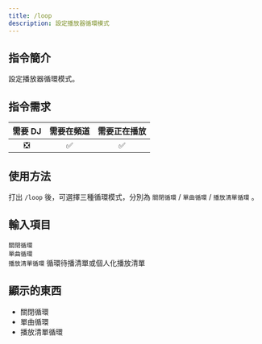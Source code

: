 ```yaml
---
title: /loop
description: 設定播放器循環模式
---
```


## 指令簡介
<Callout type="info">
設定播放器循環模式。
</Callout>

## 指令需求
| 需要 DJ |	需要在頻道 | 需要正在播放 |
| :-----: | :-------: | :---------: |
|   ❎   |    ✅     |     ✅      |

## 使用方法 
打出 `/loop` 後，可選擇三種循環模式，分別為 `關閉循環` / `單曲循環` / `播放清單循環` 。

## 輸入項目
`關閉循環`  
`單曲循環`  
`播放清單循環` 循環待播清單或個人化播放清單

## 顯示的東西
- 關閉循環
- 單曲循環
- 播放清單循環